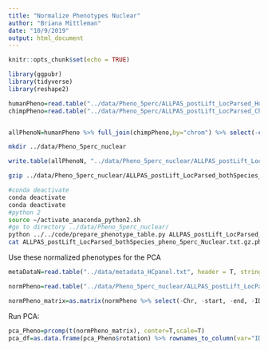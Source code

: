 ```yaml
---
title: "Normalize Phenotypes Nuclear"
author: "Briana Mittleman"
date: "10/9/2019"
output: html_document
---
```


```r
knitr::opts_chunk$set(echo = TRUE)
```


```r
library(ggpubr)
library(tidyverse)
library(reshape2)
```



```r
humanPheno=read.table("../data/Pheno_5perc/ALLPAS_postLift_LocParsed_Human_Pheno_5perc.txt",stringsAsFactors = F, header = T)
chimpPheno=read.table("../data/Pheno_5perc/ALLPAS_postLift_LocParsed_Chimp_Pheno_5perc.txt",stringsAsFactors = F, header = T)


allPhenoN=humanPheno %>% full_join(chimpPheno,by="chrom") %>% select(-contains("_T"))
```


```bash
mkdir ../data/Pheno_5perc_nuclear
```

```r
write.table(allPhenoN, "../data/Pheno_5perc_nuclear/ALLPAS_postLift_LocParsed_bothSpecies_pheno_5perc_Nuclear.txt", col.names = T, row.names = F, quote = F)

```


```bash

gzip ../data/Pheno_5perc_nuclear/ALLPAS_postLift_LocParsed_bothSpecies_pheno_5perc_Nuclear.txt

#conda deactivate 
conda deactivate 
conda deactivate 
#python 2
source ~/activate_anaconda_python2.sh 
#go to directory ../data/Pheno_5perc_nuclear/
python ../../code/prepare_phenotype_table.py ALLPAS_postLift_LocParsed_bothSpecies_pheno_5perc_Nuclear.txt.gz
cat ALLPAS_postLift_LocParsed_bothSpecies_pheno_5perc_Nuclear.txt.gz.phen_chr* > ALLPAS_postLift_LocParsed_bothSpecies_pheno_5perc_Nuclear.txt.gz.phen_AllChrom
```


Use these normalized phenotypes for the PCA 

```r
metaDataN=read.table("../data/metadata_HCpanel.txt", header = T, stringsAsFactors = F) %>% filter(Fraction=="Nuclear")
```


```r
normPheno=read.table("../data/Pheno_5perc_nuclear/ALLPAS_postLift_LocParsed_bothSpecies_pheno_5perc_Nuclear.txt.gz.phen_AllChrom", col.names = c('Chr',	'start',	'end',	'ID',	'18498_N',		'18499_N',		'18502_N',		'18504_N',	'18510_N',	'18523_N',	'18358_N','3622_N',		'3659_N',	'4973_N',	'pt30_N',		'pt91_N'))

normPheno_matrix=as.matrix(normPheno %>% select(-Chr, -start, -end, -ID))
```

Run PCA:  

```r
pca_Pheno=prcomp(t(normPheno_matrix), center=T,scale=T)
pca_df=as.data.frame(pca_Pheno$rotation) %>% rownames_to_column(var="ID")

```









